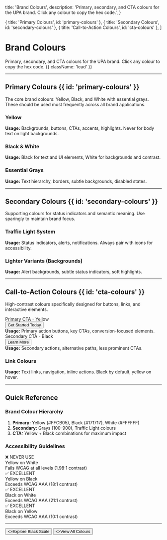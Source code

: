 
  title: 'Brand Colours',
  description:
    'Primary, secondary, and CTA colours for the UPA brand. Click any colour to copy the hex code.',
}

  { title: 'Primary Colours', id: 'primary-colours' },
  { title: 'Secondary Colours', id: 'secondary-colours' },
  { title: 'Call-to-Action Colours', id: 'cta-colours' },
]

<HeroPattern />

# Brand Colours

Primary, secondary, and CTA colours for the UPA brand. Click any colour to copy the hex code. {{ className: 'lead' }}

---

## Primary Colours {{ id: 'primary-colours' }}

The core brand colours: Yellow, Black, and White with essential grays. These should be used most frequently across all brand applications.

### Yellow

<div className="not-prose mt-6">
  <ColorScale
    colors={[
      { name: 'Yellow 500', hex: '#FFCB05', description: 'Primary brand yellow' },
      { name: 'Yellow 400', hex: '#FBBF24', description: 'Lighter yellow' },
      { name: 'Yellow 600', hex: '#D97706', description: 'Hover state' },
    ]}
    columns={3}
  />
</div>

**Usage:** Backgrounds, buttons, CTAs, accents, highlights. Never for body text on light backgrounds.

### Black & White

<div className="not-prose mt-6">
  <ColorScale
    colors={[
      { name: 'Pure White', hex: '#FFFFFF', description: 'Backgrounds' },
      { name: 'Black 900', hex: '#171717', description: 'Primary brand black' },
      { name: 'Pure Black', hex: '#000000', description: 'Maximum contrast' },
    ]}
    columns={3}
  />
</div>

**Usage:** Black for text and UI elements, White for backgrounds and contrast.

### Essential Grays

<div className="not-prose mt-6">
  <ColorScale
    colors={[
      { name: 'Gray 100', hex: '#F5F5F5', description: 'Light backgrounds' },
      { name: 'Gray 200', hex: '#E5E5E5', description: 'Borders' },
      { name: 'Gray 500', hex: '#737373', description: 'Secondary text' },
      { name: 'Gray 600', hex: '#525252', description: 'Muted text' },
      { name: 'Gray 800', hex: '#262626', description: 'Body text' },
    ]}
    columns={5}
  />
</div>

**Usage:** Text hierarchy, borders, subtle backgrounds, disabled states.

---

## Secondary Colours {{ id: 'secondary-colours' }}

Supporting colours for status indicators and semantic meaning. Use sparingly to maintain brand focus.

### Traffic Light System

<div className="not-prose mt-6">
  <ColorScale
    colors={[
      { name: 'Success', hex: '#16A34A', description: 'Green - 4.5:1 contrast', contrastRatio: '4.5:1' },
      { name: 'Warning', hex: '#D97706', description: 'Amber - 4.5:1 contrast', contrastRatio: '4.5:1' },
      { name: 'Error', hex: '#DC2626', description: 'Red - 4.5:1 contrast', contrastRatio: '4.5:1' },
      { name: 'Info', hex: '#2563EB', description: 'Blue - 4.5:1 contrast', contrastRatio: '4.5:1' },
    ]}
    columns={4}
  />
</div>

**Usage:** Status indicators, alerts, notifications. Always pair with icons for accessibility.

### Lighter Variants (Backgrounds)

<div className="not-prose mt-6">
  <ColorScale
    colors={[
      { name: 'Success Light', hex: '#DCFCE7', description: 'Success backgrounds' },
      { name: 'Warning Light', hex: '#FEF3C7', description: 'Warning backgrounds' },
      { name: 'Error Light', hex: '#FEE2E2', description: 'Error backgrounds' },
      { name: 'Info Light', hex: '#DBEAFE', description: 'Info backgrounds' },
    ]}
    columns={4}
  />
</div>

**Usage:** Alert backgrounds, subtle status indicators, soft highlights.

---

## Call-to-Action Colours {{ id: 'cta-colours' }}

High-contrast colours specifically designed for buttons, links, and interactive elements.

<div className="not-prose mt-6 space-y-8">
  <div>
    <div className="mb-4 text-base font-bold text-zinc-900 dark:text-white">Primary CTA - Yellow</div>
    <div className="rounded-xl border border-zinc-200 bg-white p-8 dark:border-zinc-800 dark:bg-zinc-950">
      <div className="mb-6">
        <ColorScale
          colors={[
            { name: 'CTA Yellow', hex: '#FFCB05', description: 'Primary CTA background' },
            { name: 'CTA Hover', hex: '#D97706', description: 'CTA hover state' },
            { name: 'CTA Text', hex: '#171717', description: 'Text on yellow CTA' },
          ]}
          columns={3}
        />
      </div>
      <div className="border-t border-zinc-200 pt-6 dark:border-zinc-800">
        <button className="rounded-lg bg-[#FFCB05] px-8 py-4 font-bold text-[#171717] transition-colors hover:bg-[#D97706]">
          Get Started Today
        </button>
        <div className="mt-4 text-sm text-zinc-600 dark:text-zinc-400">
          <strong>Usage:</strong> Primary action buttons, key CTAs, conversion-focused elements.
        </div>
      </div>
    </div>
  </div>

  <div>
    <div className="mb-4 text-base font-bold text-zinc-900 dark:text-white">Secondary CTA - Black</div>
    <div className="rounded-xl border border-zinc-200 bg-white p-8 dark:border-zinc-800 dark:bg-zinc-950">
      <div className="mb-6">
        <ColorScale
          colors={[
            { name: 'Secondary CTA', hex: '#171717', description: 'Secondary button background' },
            { name: 'Secondary Hover', hex: '#404040', description: 'Secondary hover state' },
            { name: 'Secondary Text', hex: '#FFFFFF', description: 'Text on dark CTA' },
          ]}
          columns={3}
        />
      </div>
      <div className="border-t border-zinc-200 pt-6 dark:border-zinc-800">
        <button className="rounded-lg bg-[#171717] px-8 py-4 font-bold text-white transition-colors hover:bg-[#404040]">
          Learn More
        </button>
        <div className="mt-4 text-sm text-zinc-600 dark:text-zinc-400">
          <strong>Usage:</strong> Secondary actions, alternative paths, less prominent CTAs.
        </div>
      </div>
    </div>
  </div>
</div>

### Link Colours

<div className="not-prose mt-6">
  <ColorScale
    colors={[
      { name: 'Link Default', hex: '#171717', description: 'Default link color' },
      { name: 'Link Hover', hex: '#FFCB05', description: 'Link hover/active' },
      { name: 'Link Visited', hex: '#525252', description: 'Visited links (optional)' },
    ]}
    columns={3}
  />
</div>

**Usage:** Text links, navigation, inline actions. Black by default, yellow on hover.

---

## Quick Reference

### Brand Colour Hierarchy

1. **Primary:** Yellow (#FFCB05), Black (#171717), White (#FFFFFF)
2. **Secondary:** Grays (100-900), Traffic Light colours
3. **CTA:** Yellow + Black combinations for maximum impact

### Accessibility Guidelines

<div className="not-prose mt-6 grid gap-4 md:grid-cols-2">
  <div className="rounded-xl border-2 border-red-200 bg-red-50 p-6 dark:border-red-900 dark:bg-red-950">
    <div className="mb-3 flex items-center gap-2">
      <span className="text-2xl">❌</span>
      <span className="font-bold text-red-900 dark:text-red-200">NEVER USE</span>
    </div>
    <div className="rounded-lg bg-white p-4">
      <div className="text-lg font-bold" style={{color: '#FFCB05'}}>
        Yellow on White
      </div>
    </div>
    <div className="mt-3 text-sm text-red-900 dark:text-red-200">
      Fails WCAG at all levels (1.98:1 contrast)
    </div>
  </div>

  <div className="rounded-xl border-2 border-green-200 bg-green-50 p-6 dark:border-green-900 dark:bg-green-950">
    <div className="mb-3 flex items-center gap-2">
      <span className="text-2xl">✅</span>
      <span className="font-bold text-green-900 dark:text-green-200">EXCELLENT</span>
    </div>
    <div className="rounded-lg bg-[#171717] p-4">
      <div className="text-lg font-bold text-[#FFCB05]">
        Yellow on Black
      </div>
    </div>
    <div className="mt-3 text-sm text-green-900 dark:text-green-200">
      Exceeds WCAG AAA (18:1 contrast)
    </div>
  </div>

  <div className="rounded-xl border-2 border-green-200 bg-green-50 p-6 dark:border-green-900 dark:bg-green-950">
    <div className="mb-3 flex items-center gap-2">
      <span className="text-2xl">✅</span>
      <span className="font-bold text-green-900 dark:text-green-200">EXCELLENT</span>
    </div>
    <div className="rounded-lg bg-white p-4">
      <div className="text-lg font-bold text-[#171717]">
        Black on White
      </div>
    </div>
    <div className="mt-3 text-sm text-green-900 dark:text-green-200">
      Exceeds WCAG AAA (21:1 contrast)
    </div>
  </div>

  <div className="rounded-xl border-2 border-green-200 bg-green-50 p-6 dark:border-green-900 dark:bg-green-950">
    <div className="mb-3 flex items-center gap-2">
      <span className="text-2xl">✅</span>
      <span className="font-bold text-green-900 dark:text-green-200">EXCELLENT</span>
    </div>
    <div className="rounded-lg bg-[#FFCB05] p-4">
      <div className="text-lg font-bold text-[#171717]">
        Black on Yellow
      </div>
    </div>
    <div className="mt-3 text-sm text-green-900 dark:text-green-200">
      Exceeds WCAG AAA (10:1 contrast)
    </div>
  </div>
</div>

---

<div className="not-prose mt-12 flex gap-3">
  <Button href="/black-scale" arrow="right">
    <>Explore Black Scale</>
  </Button>
  <Button href="/colours" variant="outline">
    <>View All Colours</>
  </Button>
</div>
